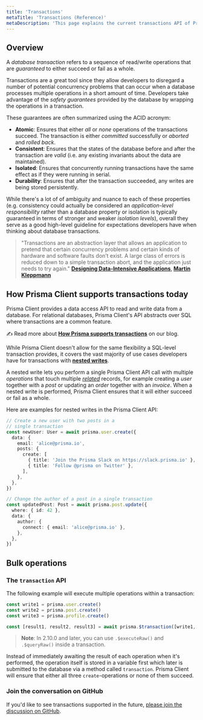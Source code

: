 ```yaml
---
title: 'Transactions'
metaTitle: 'Transactions (Reference)'
metaDescription: 'This page explains the current transactions API of Prisma Client.'
---
```


## Overview

A _database transaction_ refers to a sequence of read/write operations that are _guaranteed_ to either succeed or fail as a whole.

Transactions are a great tool since they allow developers to disregard a number of potential concurrency problems that can occur when a database processes multiple operations in a short amount of time. Developers take advantage of the _safety guarantees_ provided by the database by wrapping the operations in a transaction.

These guarantees are often summarized using the ACID acronym:

- **Atomic**: Ensures that either _all_ or _none_ operations of the transactions succeed. The transaction is either _committed_ successfully or _aborted_ and _rolled back_.
- **Consistent**: Ensures that the states of the database before and after the transaction are _valid_ (i.e. any existing invariants about the data are maintained).
- **Isolated**: Ensures that concurrently running transactions have the same effect as if they were running in serial.
- **Durability**: Ensures that after the transaction succeeded, any writes are being stored persistently.

While there's a lot of of ambiguity and nuance to each of these properties (e.g. consistency could actually be considered an _application-level responsibility_ rather than a database property or isolation is typically guaranteed in terms of stronger and weaker _isolation levels_), overall they serve as a good high-level guideline for expectations developers have when thinking about database transactions.

> "Transactions are an abstraction layer that allows an application to pretend that certain concurrency problems and certain kinds of hardware and software faults don’t exist. A large class of errors is reduced down to a simple transaction abort, and the application just needs to try again." **[Designing Data-Intensive Applications](https://dataintensive.net/), [Martin Kleppmann](https://twitter.com/martinkl)**

## How Prisma Client supports transactions today

Prisma Client provides a data access API to read and write data from a database. For relational databases, Prisma Client's API abstracts over SQL where transactions are a common feature.

✍ Read more about [**How Prisma supports transactions**](https://www.prisma.io/blog/how-prisma-supports-transactions-x45s1d5l0ww1/) on our blog.

While Prisma Client doesn't allow for the same flexibility a SQL-level transaction provides, it covers the vast majority of use cases developers have for transactions with [**nested writes**](relation-queries#nested-writes).

A nested write lets you perform a single Prisma Client API call with multiple _operations_ that touch multiple [_related_](../prisma-schema/relations) records, for example creating a _user_ together with a _post_ or updating an _order_ together with an _invoice_. When a nested write is performed, Prisma Client ensures that it will either succeed or fail as a whole.

Here are examples for nested writes in the Prisma Client API:

```ts
// Create a new user with two posts in a
// single transaction
const newUser: User = await prisma.user.create({
  data: {
    email: 'alice@prisma.io',
    posts: {
      create: [
        { title: 'Join the Prisma Slack on https://slack.prisma.io' },
        { title: 'Follow @prisma on Twitter' },
      ],
    },
  },
})
```

```ts
// Change the author of a post in a single transaction
const updatedPost: Post = await prisma.post.update({
  where: { id: 42 },
  data: {
    author: {
      connect: { email: 'alice@prisma.io' },
    },
  },
})
```

## Bulk operations

### The `transaction` API

The following example will execute multiple operations within a transaction:

```ts
const write1 = prisma.user.create()
const write2 = prisma.post.create()
const write3 = prisma.profile.create()

const [result1, result2, result3] = await prisma.$transaction([write1, write2, write3])
```

> **Note**: In 2.10.0 and later, you can use `.$executeRaw()` and `.$queryRaw()` inside a transaction.

Instead of immediately awaiting the result of each operation when it's performed, the operation itself is stored in a variable first which later is submitted to the database via a method called `transaction`. Prisma Client will ensure that either all three `create`-operations or none of them succeed.

### Join the conversation on GitHub

If you'd like to see transactions supported in the future, [please join the discussion on GitHub](https://github.com/prisma/prisma-client-js/issues/349).
